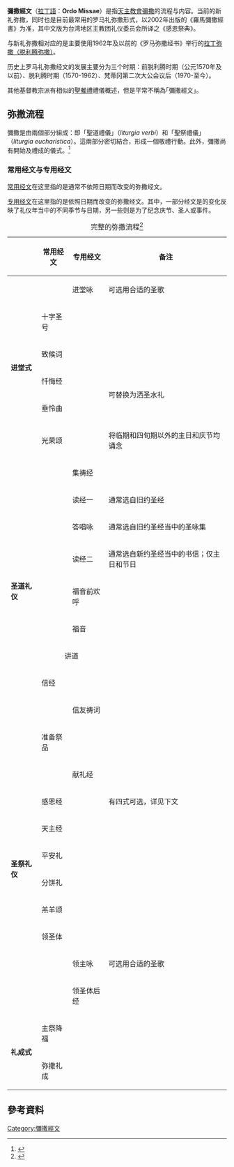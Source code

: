{{Expand language|time=2016-05-17T09:36:55+00:00}}
'''彌撒經文'''（[[拉丁語|拉丁語]]：'''Ordo Missae'''）是指[[天主教會|天主教會]][[彌撒|彌撒]]的流程与内容。当前的新礼弥撒，同时也是目前最常用的罗马礼弥撒形式，以2002年出版的《羅馬彌撒經書》为准，其中文版为台湾地区主教团礼仪委员会所译之《感恩祭典》。


与新礼弥撒相对应的是主要使用1962年及以前的《罗马弥撒经书》举行的[[脫利騰彌撒|拉丁弥撒（脱利腾弥撒）]]。


历史上罗马礼弥撒经文的发展主要分为三个时期：前脱利腾时期（公元1570年及以前）、脱利腾时期（1570-1962）、梵蒂冈第二次大公会议后（1970-至今）。

其他基督教宗派有相似的[[聖餐禮|聖餐禮]]禮儀概述，但是平常不稱為｢彌撒經文」。

== 弥撒流程 ==


彌撒是由兩個部分組成：即「聖道禮儀」（''liturgia verbi''）和「聖祭禮儀」（''liturgia eucharistica''）。這兩部分密切結合，形成一個敬禮行動。此外，彌撒尚有開始及禮成的儀式。<ref>{{Cite web|title=弥撒经书总论|url=https://www.ccreadbible.org/Members/Bona/ccreadbible/Missal/7b2c4e8c7ae0-5f4c649276847d5069cb300189817d20820790e85206|access-date=2022-05-09|archive-date=2017-07-06|archive-url=https://web.archive.org/web/20170706055441/http://www.ccreadbible.org/Members/Bona/ccreadbible/Missal/7b2c4e8c7ae0-5f4c649276847d5069cb300189817d20820790e85206}}</ref>

=== 常用经文与专用经文 ===
[[常用經文|常用经文]]在这里指的是通常不依照日期而改变的弥撒经文。


[[專用經文|专用经文]]在这里指的是依照日期而改变的弥撒经文。其中，一部分经文是的变化反映了礼仪年当中的不同季节与日期，另一些则是为了纪念庆节、圣人或事件。

{| class="wikitable mw-collapsible"
|+完整的弥撒流程<ref>{{Cite book|title=感恩祭典|last=台湾地区天主教主教团|publisher=信德社|year=2017|location=中国河北省石家庄市}}</ref>
!
!常用经文
!专用经文
!备注
|-
| rowspan="6" |'''进堂式'''
|
|进堂咏
|可选用合适的圣歌
|-
|十字圣号
|
|
|-
|致候词
|
|
|-
|忏悔经
|
| rowspan="2" |可替换为洒圣水礼
|-
|垂怜曲
|
|-
|光荣颂
|
|将临期和四旬期以外的主日和庆节均诵念
|-
| rowspan="9" |'''圣道礼仪'''
|
|集祷经
|
|-
|
|读经一
|通常选自旧约圣经
|-
|
|答唱咏
|通常选自旧约圣经当中的圣咏集
|-
|
|读经二
|通常选自新约圣经当中的书信；仅主日和节日
|-
|
|福音前欢呼
|
|-
|
|福音
|
|-
| colspan="2" style="text-align: center;" |讲道
|
|-
|信经
|
|
|-
|
|信友祷词
|
|-
| rowspan="10" |'''圣祭礼仪'''
|准备祭品
|
|
|-
|
|献礼经
|
|-
|感恩经
|
|有四式可选，详见下文
|-
|天主经
|
|
|-
|平安礼
|
|
|-
|分饼礼
|
|
|-
|羔羊颂
|
|
|-
|领圣体
|
|
|-
|
|领主咏
|可选用合适的圣歌
|-
|
|领圣体后经
|
|-
| rowspan="2" |'''礼成式'''
|主祭降福
|
|
|-
|弥撒礼成
|
|
|}
==參考資料==
{{reflist}}
[[Category:彌撒經文|Category:彌撒經文]]
{{DEFAULTSORT:弥撒流程}}